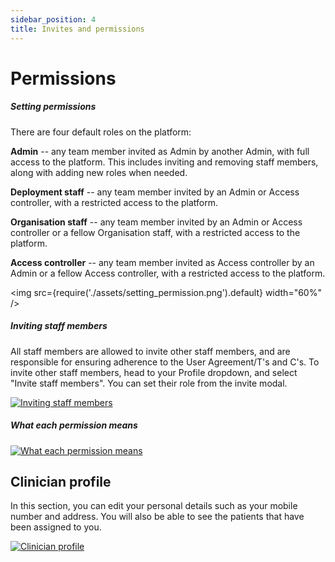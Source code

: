 ```yaml
---
sidebar_position: 4
title: Invites and permissions
---
```


# Permissions

##### Setting permissions

There are four default roles on the platform:

**Admin** -- any team member invited as Admin by another Admin, with full access to the platform. This includes inviting and removing staff members, along with adding new roles when needed.

**Deployment staff** -- any team member invited by an Admin or Access controller, with a restricted access to the platform.

**Organisation staff** -- any team member invited by an Admin or Access controller or a fellow Organisation staff, with a restricted access to the platform.

**Access controller** -- any team member invited as Access controller by an Admin or a fellow Access controller, with a restricted access to the platform.

<img
  src={require('./assets/setting_permission.png').default}
  width="60%"
/>

##### Inviting staff members

All staff members are allowed to invite other staff members, and are responsible for ensuring adherence to the User Agreement/T's and C's. To invite other staff members, head to your Profile dropdown, and select "Invite staff members". You can set their role from the invite modal.

[![Inviting staff members](https://info.huma.com/hubfs/Inviting%20staff%20members.png "Inviting staff members")](https://f.hubspotusercontent30.net/hubfs/4899239/Inviting%20staff%20members.png)

##### What each permission means

[![What each permission means](https://info.huma.com/hubfs/What%20each%20permission%20means.png "What each permission means")](https://f.hubspotusercontent30.net/hubfs/4899239/What%20each%20permission%20means.png)

Clinician profile
-----------------

In this section, you can edit your personal details such as your mobile number and address. You will also be able to see the patients that have been assigned to you.

[![Clinician profile](https://info.huma.com/hubfs/Clinician%20profile-1.png "Clinician profile")](https://f.hubspotusercontent30.net/hubfs/4899239/Clinician%20profile-1.png)